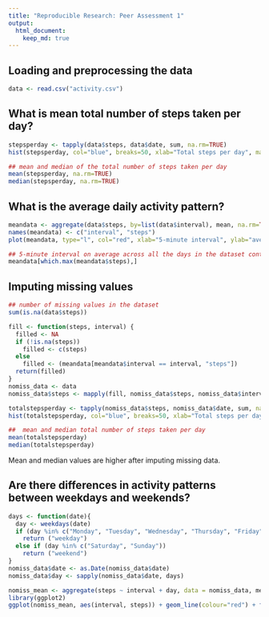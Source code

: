 ```yaml
---
title: "Reproducible Research: Peer Assessment 1"
output: 
  html_document:
    keep_md: true
---
```



## Loading and preprocessing the data
```r
data <- read.csv("activity.csv")

```


## What is mean total number of steps taken per day?
```r
stepsperday <- tapply(data$steps, data$date, sum, na.rm=TRUE)
hist(stepsperday, col="blue", breaks=50, xlab="Total steps per day", main="Histogram of total steps per day")

## mean and median of the total number of steps taken per day
mean(stepsperday, na.rm=TRUE)
median(stepsperday, na.rm=TRUE)
```


## What is the average daily activity pattern?
```r
meandata <- aggregate(data$steps, by=list(data$interval), mean, na.rm=TRUE)
names(meandata) <- c("interval", "steps")
plot(meandata, type="l", col="red", xlab="5-minute interval", ylab="average number of steps taken")

## 5-minute interval on average across all the days in the dataset containing the maximum number of steps
meandata[which.max(meandata$steps),]
```


## Imputing missing values
```r
## number of missing values in the dataset
sum(is.na(data$steps))

fill <- function(steps, interval) {
  filled <- NA
  if (!is.na(steps)) 
    filled <- c(steps) 
  else 
    filled <- (meandata[meandata$interval == interval, "steps"])
  return(filled)
}
nomiss_data <- data
nomiss_data$steps <- mapply(fill, nomiss_data$steps, nomiss_data$interval)

totalstepsperday <- tapply(nomiss_data$steps, nomiss_data$date, sum, na.rm=TRUE)
hist(totalstepsperday, col="blue", breaks=50, xlab="Total steps per day", main="Histogram of total steps per day")

##  mean and median total number of steps taken per day
mean(totalstepsperday)
median(totalstepsperday)
```
Mean and median values are higher after imputing missing data.

## Are there differences in activity patterns between weekdays and weekends?
```r
days <- function(date){
  day <- weekdays(date)
  if (day %in% c("Monday", "Tuesday", "Wednesday", "Thursday", "Friday"))
    return ("weekday")
  else if (day %in% c("Saturday", "Sunday"))
    return ("weekend")
}
nomiss_data$date <- as.Date(nomiss_data$date)
nomiss_data$day <- sapply(nomiss_data$date, days)

nomiss_mean <- aggregate(steps ~ interval + day, data = nomiss_data, mean)
library(ggplot2)
ggplot(nomiss_mean, aes(interval, steps)) + geom_line(colour="red") + facet_grid(day ~ .) + xlab("5-minute interval") + ylab("average number of steps taken")
```
